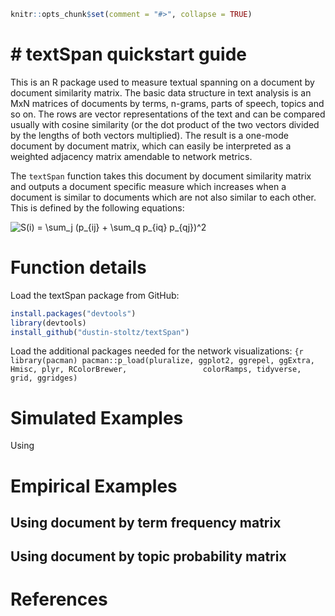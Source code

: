 

```r
knitr::opts_chunk$set(comment = "#>", collapse = TRUE)
```

# textSpan quickstart guide
================
This is an R package used to measure textual spanning on a document by document similarity matrix. The basic data structure in text analysis is an MxN matrices of documents by terms, n-grams, parts of speech, topics and so on. The rows are vector representations of the text and can be compared usually with cosine similarity (or the dot product of the two vectors divided by the lengths of both vectors multiplied). The result is a one-mode document by document matrix, which can easily be interpreted as a weighted adjacency matrix amendable to network metrics. 

The `textSpan` function takes this document by document similarity matrix and outputs a document specific measure which increases when a document is similar to documents which are not also similar to each other. This is defined by the following equations:

<img src="https://latex.codecogs.com/gif.latex?S(i)&space;=&space;\sum_j&space;(p_{ij}&space;&plus;&space;\sum_q&space;p_{iq}&space;p_{qj})^2" title="S(i) = \sum_j (p_{ij} + \sum_q p_{iq} p_{qj})^2" />



# Function details

Load the textSpan package from GitHub:
```r
install.packages("devtools")
library(devtools)
install_github("dustin-stoltz/textSpan")
```
Load the additional packages needed for the network visualizations:
```{r
library(pacman)
pacman::p_load(pluralize, ggplot2, ggrepel, ggExtra, Hmisc, plyr, RColorBrewer, 
               colorRamps, tidyverse, grid, ggridges)
```

# Simulated Examples

Using 

# Empirical Examples

## Using document by term frequency matrix

## Using document by topic probability matrix

References
==========

